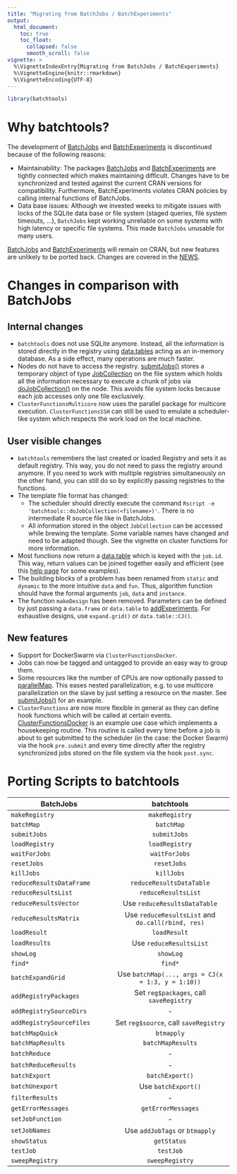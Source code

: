 ```yaml
---
title: "Migrating from BatchJobs / BatchExperiments"
output:
  html_document:
    toc: true
    toc_float:
      collapsed: false
      smooth_scroll: false
vignette: >
  %\VignetteIndexEntry{Migrating from BatchJobs / BatchExperiments}
  %\VignetteEngine{knitr::rmarkdown}
  %\VignetteEncoding{UTF-8}
---
```

```r
library(batchtools)
```

# Why batchtools?
The development of [BatchJobs](https://github.com/tudo-r/BatchJobs/) and [BatchExperiments](https://github.com/tudo-r/Batchexperiments) is discontinued because of the following reasons:

* Maintainability: The packages [BatchJobs](https://github.com/tudo-r/BatchJobs/) and [BatchExperiments](https://github.com/tudo-r/Batchexperiments) are tightly connected which makes maintaining difficult. Changes have to be synchronized and tested against the current CRAN versions for compatibility. Furthermore, BatchExperiments violates CRAN policies by calling internal functions of BatchJobs.
* Data base issues: Although we invested weeks to mitigate issues with locks of the SQLite data base or file system (staged queries, file system timeouts, ...), `BatchJobs` kept working unreliable on some systems with high latency or specific file systems. This made `BatchJobs` unusable for many users.

[BatchJobs](https://github.com/tudo-r/BatchJobs/) and [BatchExperiments](https://github.com/tudo-r/Batchexperiments) will remain on CRAN, but new features are unlikely to be ported back.
Changes are covered in the [NEWS](https://github.com/mllg/batchtools/blob/master/NEWS.md).

# Changes in comparison with BatchJobs

## Internal changes
* `batchtools` does not use SQLite anymore.
  Instead, all the information is stored directly in the registry using [data.tables](https://cran.r-project.org/package=data.table) acting as an in-memory database. As a side effect, many operations are much faster.
* Nodes do not have to access the registry.
  [submitJobs()](https://mllg.github.io/batchtools/reference/submitJobs) stores a temporary object of type [JobCollection](https://mllg.github.io/batchtools/reference/JobCollection) on the file system which holds all the information necessary to execute a chunk of jobs via [doJobCollection()](https://mllg.github.io/batchtools/reference/doJobCollection) on the node.
  This avoids file system locks because each job accesses only one file exclusively.
* `ClusterFunctionsMulticore` now uses the parallel package for multicore execution.
  `ClusterFunctionsSSH` can still be used to emulate a scheduler-like system which respects the work load on the local machine.

## User visible changes
* `batchtools` remembers the last created or loaded Registry and sets it as default registry.
  This way, you do not need to pass the registry around anymore.
  If you need to work with multiple registries simultaneously on the other hand, you can still do so by explicitly passing registries to the functions.
* The template file format has changed:
    - The scheduler should directly execute the command `Rscript -e 'batchtools::doJobCollection(<filename>)'`.
      There is no intermediate R source file like in BatchJobs.
    - All information stored in the object `JobCollection` can be accessed while brewing the template.
      Some variable names have changed and need to be adapted though.
      See the vignette on cluster functions for more information.
* Most functions now return a [data.table](https://cran.r-project.org/package=data.table) which is keyed with the `job.id`.
  This way, return values can be joined together easily and efficient (see this [help page](https://mllg.github.io/batchtools/reference/JoinTables) for some examples).
* The building blocks of a problem has been renamed from `static` and `dynamic` to the more intuitive `data` and `fun`.
  Thus, algorithm function should have the formal arguments `job`, `data` and `instance`.
* The function `makeDesign` has been removed.
  Parameters can be defined by just passing a `data.frame` or `data.table` to [addExperiments](https://mllg.github.io/batchtools/reference/addExperiments).
  For exhaustive designs, use `expand.grid()` or `data.table::CJ()`.

## New features
* Support for DockerSwarm via `ClusterFunctionsDocker`.
* Jobs can now be tagged and untagged to provide an easy way to group them.
* Some resources like the number of CPUs are now optionally passed to [parallelMap](https://cran.r-project.org/package=parallelMap).
  This eases nested parallelization, e.g. to use multicore parallelization on the slave by just setting a resource on the master.
  See [submitJobs()](https://mllg.github.io/batchtools/reference/submitJobs) for an example.
* `ClusterFunctions` are now more flexible in general as they can define hook functions which will be called at certain events.
  [ClusterFunctionsDocker](https://github.com/mllg/batchtools/blob/master/R/clusterFunctionsDocker.R) is an example use case which implements a housekeeping routine.
  This routine is called every time before a job is about to get submitted to the scheduler (in the case: the Docker Swarm) via the hook `pre.submit` and every time directly after the registry synchronized jobs stored on the file system via the hook `post.sync`.


# Porting Scripts to batchtools

| BatchJobs                | batchtools                                        |
| -------------            | :-------------:                                   |
| `makeRegistry`           | `makeRegistry`                                    |
| `batchMap`               | `batchMap`                                        |
| `submitJobs`             | `submitJobs`                                      |
| `loadRegistry`           | `loadRegistry`                                    |
| `waitForJobs`            | `waitForJobs`                                     |
| `resetJobs`              | `resetJobs`                                       |
| `killJobs`               | `killJobs`                                        |
| `reduceResultsDataFrame` | `reduceResultsDataTable`                          |
| `reduceResultsList`      | `reduceResultsList`                               |
| `reduceResultsVector`    | Use `reduceResultsDataTable`                      |
| `reduceResultsMatrix`    | Use `reduceResultsList` and `do.call(rbind, res)` |
| `loadResult`             | `loadResult`                                      |
| `loadResults`            | Use `reduceResultsList`                           |
| `showLog`                | `showLog`                                         |
| `find*`                  | `find*`                                           |
| `batchExpandGrid`        | Use `batchMap(..., args = CJ(x = 1:3, y = 1:10))` |
| `addRegistryPackages`    | Set `reg$packages`, call `saveRegistry`           |
| `addRegistrySourceDirs`  | -                                                 |
| `addRegistrySourceFiles` | Set `reg$source`, call `saveRegistry`             |
| `batchMapQuick`          | `btmapply`                                        |
| `batchMapResults`        | `batchMapResults`                                 |
| `batchReduce`            | -                                                 |
| `batchReduceResults`     | -                                                 |
| `batchExport`            | `batchExport()`                                   |
| `batchUnexport`          | Use `batchExport()`                               |
| `filterResults`          | -                                                 |
| `getErrorMessages`       | `getErrorMessages`                                |
| `setJobFunction`         | -                                                 |
| `setJobNames`            | Use `addJobTags` or `btmapply`                    |
| `showStatus`             | `getStatus`                                       |
| `testJob`                | `testJob`                                         |
| `sweepRegistry`          | `sweepRegistry`                                   |

